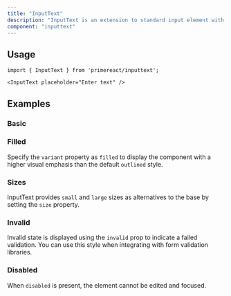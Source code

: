 ```yaml
---
title: "InputText"
description: "InputText is an extension to standard input element with icons and theming."
component: "inputtext"
---
```


## Usage

```tsx
import { InputText } from 'primereact/inputtext';
```
````tsx
<InputText placeholder="Enter text" />
````

## Examples

### Basic

<DocComponentViewer name="inputtext:basic-demo" />

### Filled

Specify the `variant` property as `filled` to display the component with a higher visual emphasis than the default `outlined` style.

<DocComponentViewer name="inputtext:filled-demo" />

### Sizes

InputText provides `small` and `large` sizes as alternatives to the base by setting the `size` property.

<DocComponentViewer name="inputtext:sizes-demo" />

### Invalid

Invalid state is displayed using the `invalid` prop to indicate a failed validation. You can use this style when integrating with form validation libraries.

<DocComponentViewer name="inputtext:invalid-demo" />

### Disabled

When `disabled` is present, the element cannot be edited and focused.

<DocComponentViewer name="inputtext:disabled-demo" />
